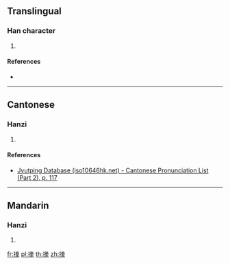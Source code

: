 {{character info/new}}
==Translingual==

===Han character===
{{Han char|rn=64|rad=手|as=10|sn=13|four=|canj=QFQQ|ids=⿰扌拳}}

# {{defn|Han|sort=手10}}

====References====
* {{Han ref|kx=0449.030|dkj=12544|hdz=31933.030|uh=643C|ud=25660}}

----

==Cantonese==

===Hanzi===
{{yue-hanzi|jyut=[[kyun4]]|y=kyun4}}

# {{defn|lang=yue|sort=手10}}

====References====
* [http://www.iso10646hk.net/jp/document/download.jsp Jyutping Database (iso10646hk.net) - Cantonese Pronunciation List (Part 2), p. 117]

----

==Mandarin==

===Hanzi===
{{cmn-hanzi|pin=[[quán]] ([[quan2]])|wg=ch'üan<sup>2</sup>}}

# {{defn|lang=cmn|sort=手10}}

[[fr:搼]]
[[pl:搼]]
[[th:搼]]
[[zh:搼]]